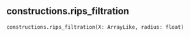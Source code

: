 ## constructions.rips_filtration { #constructions.rips_filtration }

`constructions.rips_filtration(X: ArrayLike, radius: float)`